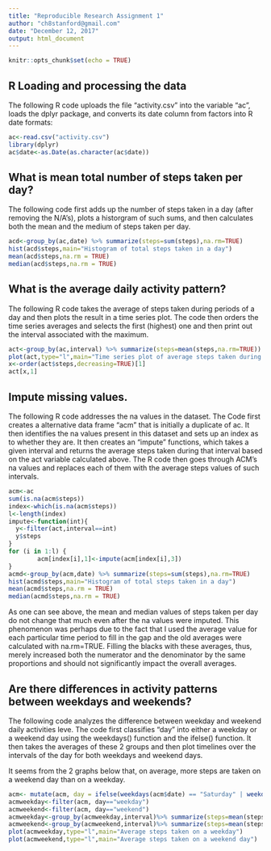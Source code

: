 ```yaml
---
title: "Reproducible Research Assignment 1"
author: "ch8stanford@gmail.com"
date: "December 12, 2017"
output: html_document
---
```


```r
knitr::opts_chunk$set(echo = TRUE)
```

## R Loading and processing the data

The following R code uploads the file "activity.csv" into the variable "ac", loads the dplyr package, and converts its date column from factors into R date formats:

```r
ac<-read.csv("activity.csv")
library(dplyr)
ac$date<-as.Date(as.character(ac$date))
```

## What is mean total number of steps taken per day?

The following code first adds up the number of steps taken in a day (after removing the N/A's), plots a historgram of such sums, and then calculates both the mean and the medium of steps taken per day.

```r
acd<-group_by(ac,date) %>% summarize(steps=sum(steps),na.rm=TRUE)
hist(acd$steps,main="Histogram of total steps taken in a day")
mean(acd$steps,na.rm = TRUE)
median(acd$steps,na.rm = TRUE)
```

## What is the average daily activity pattern?

The following R code takes the average of steps taken during periods of a day and then plots the result in a time series plot. The code then orders the time series averages and selects the first (highest) one and then print out the interval associated with the maximum.  

```r
act<-group_by(ac,interval) %>% summarize(steps=mean(steps,na.rm=TRUE))
plot(act,type="l",main="Time series plot of average steps taken during periods of a day")
x<-order(act$steps,decreasing=TRUE)[1]
act[x,1]
```

## Impute missing values.

The following R code addresses the na values in the dataset. The Code first creates a alternative data frame "acm" that is initially a duplicate of ac. It then identifies the na values present in this dataset and sets up an index as to whether they are. It then creates an "impute" functions, which takes a given interval and returns the average steps taken during that interval based on the act variable calculated above. The R code then goes through ACM's na values and replaces each of them with the average steps values of such intervals.

```r
acm<-ac
sum(is.na(acm$steps))
index<-which(is.na(acm$steps))
l<-length(index)
impute<-function(int){
  y<-filter(act,interval==int)
  y$steps
}
for (i in 1:l) {
        acm[index[i],1]<-impute(acm[index[i],3])
}
acmd<-group_by(acm,date) %>% summarize(steps=sum(steps),na.rm=TRUE)
hist(acmd$steps,main="Histogram of total steps taken in a day")
mean(acmd$steps,na.rm = TRUE)
median(acmd$steps,na.rm = TRUE)
```
As one can see above, the mean and median values of steps taken per day do not change that much even after the na values were imputed. This phenomenon was perhaps due to the fact that I used the average value for each particular time period to fill in the gap and the old averages were calculated with na.rm=TRUE. Filling the blacks with these averages, thus, merely increased both the numerator and the denominator by the same proportions and should not significantly impact the overall averages.  

## Are there differences in activity patterns between weekdays and weekends?

The following code analyzes the difference between weekday and weekend daily activities leve. The code first classifies "day" into either a weekday or a weekend day using the weekdays() function and the ifelse() function. It then takes the averages of these 2 groups and then plot timelines over the intervals of the day for both weekdays and weekend days.

It seems from the 2 graphs below that, on average, more steps are taken on a weekend day than on a weekday.


```r
acm<- mutate(acm, day = ifelse(weekdays(acm$date) == "Saturday" | weekdays(acm$date) == "Sunday", "weekend", "weekday"))
acmweekday<-filter(acm, day=="weekday")
acmweekend<-filter(acm, day=="weekend")
acmweekday<-group_by(acmweekday,interval)%>% summarize(steps=mean(steps,na.rm=TRUE))
acmweekend<-group_by(acmweekend,interval)%>% summarize(steps=mean(steps,na.rm=TRUE))
plot(acmweekday,type="l",main="Average steps taken on a weekday")
plot(acmweekend,type="l",main="Average steps taken on a weekend day")
```









